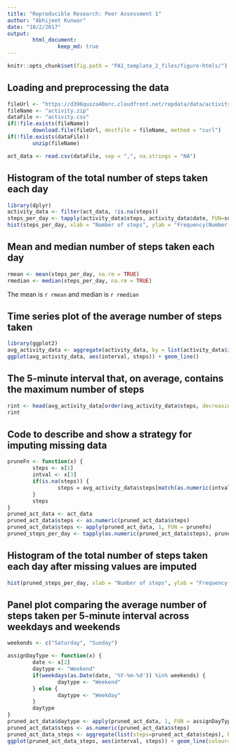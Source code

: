 ```yaml
---
title: "Reproducible Research: Peer Assessment 1"
author: "Abhijeet Kunwar"
date: "10/2/2017"
output: 
        html_document:
                keep_md: true
---
```


```r
knitr::opts_chunk$set(fig.path = "PA1_template_2_files/figure-htmls/")
```

## Loading and preprocessing the data
```r
fileUrl <- "https://d396qusza40orc.cloudfront.net/repdata/data/activity.zip"
fileName <- "activity.zip"
dataFile <- "activity.csv"
if(!file.exists(fileName))
        download.file(fileUrl, destfile = fileName, method = "curl")
if(!file.exists(dataFile))
        unzip(fileName)

act_data <- read.csv(dataFile, sep = ",", na.strings = "NA")
```

## Histogram of the total number of steps taken each day
```r
library(dplyr)
activity_data <- filter(act_data, !is.na(steps))
steps_per_day <- tapply(activity_data$steps, activity_data$date, FUN=sum)
hist(steps_per_day, xlab = "Number of steps", ylab = "Frequency(Number of days)", main = "Number of Steps per Day")
```


## Mean and median number of steps taken each day
```r
rmean <- mean(steps_per_day, na.rm = TRUE)
rmedian <- median(steps_per_day, na.rm = TRUE)
```
The mean is `r rmean` and median is `r rmedian`

## Time series plot of the average number of steps taken
```r
library(ggplot2)
avg_activity_data <- aggregate(activity_data, by = list(activity_data$interval), FUN = mean)
ggplot(avg_activity_data, aes(interval, steps)) + geom_line()
```

## The 5-minute interval that, on average, contains the maximum number of steps
```r
rint <- head(avg_activity_data[order(avg_activity_data$steps, decreasing = TRUE),], 1)$interval
rint
```

## Code to describe and show a strategy for imputing missing data
```r
pruneFn <- function(x) {
        steps <- x[1]
        intval <- x[3]
        if(is.na(steps)) {
                steps = avg_activity_data$steps[match(as.numeric(intval), avg_activity_data$interval)]
        }
        steps
}
pruned_act_data <- act_data
pruned_act_data$steps <- as.numeric(pruned_act_data$steps)
pruned_act_data$steps <- apply(pruned_act_data, 1, FUN = pruneFn)
pruned_steps_per_day <- tapply(as.numeric(pruned_act_data$steps), pruned_act_data$date, FUN=sum)
```

## Histogram of the total number of steps taken each day after missing values are imputed

```r
hist(pruned_steps_per_day, xlab = "Number of steps", ylab = "Frequency(Number of days)", main = "Number of Steps per Day")
```

## Panel plot comparing the average number of steps taken per 5-minute interval across weekdays and weekends

```r
weekends <- c("Saturday", "Sunday")

assignDayType <- function(x) {
        date <- x[2]
        daytype <- "Weekend"
        if(weekdays(as.Date(date, '%Y-%m-%d')) %in% weekends) {
                daytype <- "Weekend"
        } else {
                daytype <- "Weekday"
        }
        daytype
}
pruned_act_data$daytype <- apply(pruned_act_data, 1, FUN = assignDayType)
pruned_act_data$steps <- as.numeric(pruned_act_data$steps)
pruned_act_data_steps <- aggregate(list(steps=pruned_act_data$steps), by=list(interval=pruned_act_data$interval, daytype=pruned_act_data$daytype), FUN = mean)
ggplot(pruned_act_data_steps, aes(interval, steps)) + geom_line(colour="blue") + facet_grid(.~daytype)+ ggtitle("Average Steps in an interval")
```

